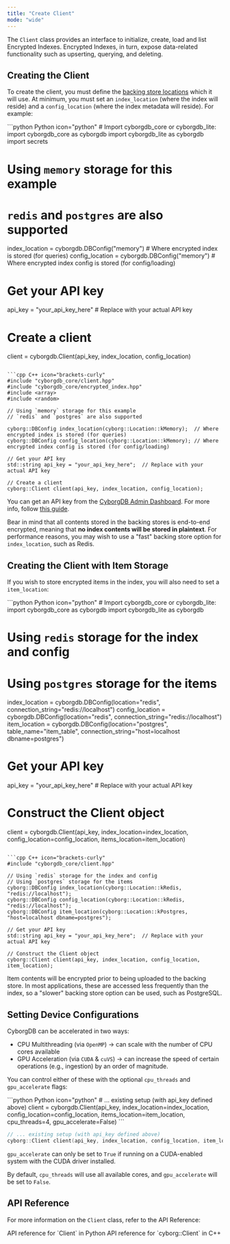 ```yaml
---
title: "Create Client"
mode: "wide"
---
```


The `Client` class provides an interface to initialize, create, load and list Encrypted Indexes. Encrypted Indexes, in turn, expose data-related functionality such as upserting, querying, and deleting.

## Creating the Client

To create the client, you must define the [backing store locations](../../../intro/backing-stores) which it will use. At minimum, you must set an `index_location` (where the index will reside) and a `config_location` (where the index metadata will reside). For example:

<CodeGroup>
```python Python icon="python"
# Import cyborgdb_core or cyborgdb_lite:
import cyborgdb_core as cyborgdb
import cyborgdb_lite as cyborgdb
import secrets

# Using `memory` storage for this example
# `redis` and `postgres` are also supported

index_location = cyborgdb.DBConfig("memory")  # Where encrypted index is stored (for queries)
config_location = cyborgdb.DBConfig("memory") # Where encrypted index config is stored (for config/loading)

# Get your API key
api_key = "your_api_key_here"  # Replace with your actual API key

# Create a client
client = cyborgdb.Client(api_key, index_location, config_location)
```

```cpp C++ icon="brackets-curly"
#include "cyborgdb_core/client.hpp"
#include "cyborgdb_core/encrypted_index.hpp"
#include <array>
#include <random>

// Using `memory` storage for this example
// `redis` and `postgres` are also supported

cyborg::DBConfig index_location(cyborg::Location::kMemory);  // Where encrypted index is stored (for queries)
cyborg::DBConfig config_location(cyborg::Location::kMemory); // Where encrypted index config is stored (for config/loading)

// Get your API key
std::string api_key = "your_api_key_here";  // Replace with your actual API key

// Create a client
cyborg::Client client(api_key, index_location, config_location);
```
</CodeGroup>

You can get an API key from the [CyborgDB Admin Dashboard](https://cyborgdb.co). For more info, follow [this guide](../../../intro/get-api-key).

Bear in mind that all contents stored in the backing stores is end-to-end encrypted, meaning that **no index contents will be stored in plaintext**. For performance reasons, you may wish to use a "fast" backing store option for `index_location`, such as Redis.

## Creating the Client with Item Storage

If you wish to store encrypted items in the index, you will also need to set a `item_location`:

<CodeGroup>
```python Python icon="python"
# Import cyborgdb_core or cyborgdb_lite:
import cyborgdb_core as cyborgdb
import cyborgdb_lite as cyborgdb

# Using `redis` storage for the index and config
# Using `postgres` storage for the items
index_location = cyborgdb.DBConfig(location="redis", connection_string="redis://localhost")
config_location = cyborgdb.DBConfig(location="redis", connection_string="redis://localhost")
item_location = cyborgdb.DBConfig(location="postgres", table_name="item_table", connection_string="host=localhost dbname=postgres")

# Get your API key
api_key = "your_api_key_here"  # Replace with your actual API key

# Construct the Client object
client = cyborgdb.Client(api_key, 
                        index_location=index_location, 
                        config_location=config_location,
                        items_location=item_location)
```

```cpp C++ icon="brackets-curly"
#include "cyborgdb_core/client.hpp"

// Using `redis` storage for the index and config
// Using `postgres` storage for the items
cyborg::DBConfig index_location(cyborg::Location::kRedis, "redis://localhost");
cyborg::DBConfig config_location(cyborg::Location::kRedis, "redis://localhost");
cyborg::DBConfig item_location(cyborg::Location::kPostgres, "host=localhost dbname=postgres");

// Get your API key
std::string api_key = "your_api_key_here";  // Replace with your actual API key

// Construct the Client object
cyborg::Client client(api_key, index_location, config_location, item_location);
```
</CodeGroup>

Item contents will be encrypted prior to being uploaded to the backing store. In most applications, these are accessed less frequently than the index, so a "slower" backing store option can be used, such as PostgreSQL.

## Setting Device Configurations

CyborgDB can be accelerated in two ways:

- CPU Multithreading (via `OpenMP`) -> can scale with the number of CPU cores available
- GPU Acceleration (via `CUDA` & `cuVS`) -> can increase the speed of certain operations (e.g., ingestion) by an order of magnitude.

You can control either of these with the optional `cpu_threads` and `gpu_accelerate` flags:

<CodeGroup>
```python Python icon="python"
# ... existing setup (with api_key defined above)
client = cyborgdb.Client(api_key,
                        index_location=index_location, 
                        config_location=config_location,
                        items_location=item_location,
                        cpu_threads=4,
                        gpu_accelerate=False)
```

```cpp C++ icon="brackets-curly"
// ... existing setup (with api_key defined above)
cyborg::Client client(api_key, index_location, config_location, item_location, 4, false);
```
</CodeGroup>

<Info>`gpu_accelerate` can only be set to `True` if running on a CUDA-enabled system with the CUDA driver installed.</Info>

By default, `cpu_threads` will use all available cores, and `gpu_accelerate` will be set to `False`.

## API Reference

For more information on the `Client` class, refer to the API Reference:

<CardGroup cols={2}>
    <Card title="Python API Reference" href="../../python/client" icon="python">
        API reference for `Client` in Python
    </Card>
    <Card title="C++ API Reference" href="../../cpp/client" icon="brackets-curly">
        API reference for `cyborg::Client` in C++
    </Card>
</CardGroup>
